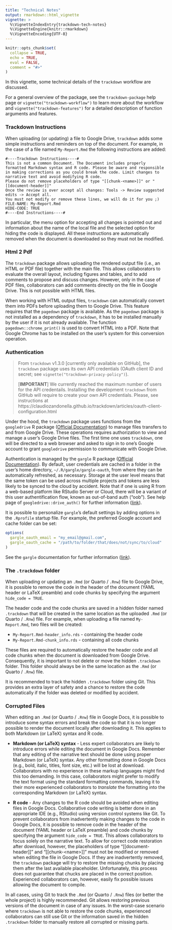 ```yaml
---
title: "Technical Notes"
output: rmarkdown::html_vignette
vignette: >
  %\VignetteIndexEntry{trackdown-tech-notes}
  %\VignetteEngine{knitr::rmarkdown}
  %\VignetteEncoding{UTF-8}
---
```


```r
knitr::opts_chunk$set(
  collapse = TRUE,
  echo = TRUE,
  eval = FALSE,
  comment = "#>"
)
```

In this vignette, some technical details of the `trackdown` workflow are discussed.

For a general overview of the package, see the `trackdown-package` help page or  `vignette("trackdown-workflow")` to learn more about the workflow and `vignette("trackdown-features")` for a detailed description of function arguments and features. 

### Trackdown Instructions {#instructions}

When uploading (or updating) a file to Google Drive, `trackdown` adds some simple instructions and reminders on top of the document. For example, in the case of a file named `My-Report.Rmd` the following instructions are added:

```
#----Trackdown Instructions----#
This is not a common Document. The Document includes properly formatted Markdown syntax and R code. Please be aware and responsible in making corrections as you could break the code. Limit changes to narrative text and avoid modifying R code.
Please do not remove placeholders of type "[[chunk-<name>]]" or "[[document-header]]"
Once the review is over accept all changes: Tools -> Review suggested edits -> Accept all.
You must not modify or remove these lines, we will do it for you ;)
FILE-NAME: My-Report.Rmd
HIDE-CODE: TRUE
#----End Instructions----#
```

In particular, the menu option for accepting all changes is pointed out and information about the name of the local file and the selected option for hiding the code is displayed. All these instructions are automatically removed when the document is downloaded so they must not be modified.

### Html 2 Pdf {#Html2Pdf}

The `trackdown` package allows uploading the rendered output file (i.e., an HTML or PDF file) together with the main file. This allows collaborators to evaluate the overall layout, including figures and tables, and to add comments to propose and discuss changes. However, only in the case of PDF files, collaborators can add comments directly on the file in Google Drive. This is not possible with HTML files.

When working with HTML output files, `trackdown` can automatically convert them into PDFs before uploading them to Google Drive. This feature requires that the `pagedown` package is available. As the `pagedown` package is not installed as a dependency of `trackdown`, it has to be installed manually by the user if it is not already available. The function `pagedown::chrome_print()` is used to convert HTML into a PDF. Note that Google Chrome has to be installed on the user’s system for this conversion operation.

### Authentication {#auth}

> From `trackdown` v1.3.0 [currently only available on GitHub], the `trackdown` package uses its own API credentials (OAuth client ID and secret; see `vignette("trackdown-privacy-policy")`).
>
> [**IMPORTANT**] We currently reached the maximum number of users for the API credentails. Installing the development `trackdown` from GitHub will require to create your own API credentials. Please, see instructions at https://claudiozandonella.github.io/trackdown/articles/oauth-client-configuration.html

Under the hood, the `trackdown` package uses functions from the `googledrive` R package ([Official Documentation](https://googledrive.tidyverse.org/)) to manage files transfers to and from Google Drive. These operations requires authorization to view and manage a user’s Google Drive files.  The first time one uses `trackdown`, one will be directed to a web browser and asked to sign in to one’s Google account to grant `googledrive` permission to communicate with Google Drive.

Authentication is managed by the `gargle` R package ([Official Documentation](https://gargle.r-lib.org/index.html)). By default, user credentials are cached in a folder in the user’s home directory, `~/.R/gargle/gargle-oauth`, from where they can be automatically refreshed, as necessary. Storage at the user level means that the same token can be used across multiple projects and tokens are less likely to be synced to the cloud by accident. Note that if one is using R from a web-based platform like RStudio Server or Cloud, there will be a variant of this user authentification flow, known as out-of-band auth ("oob"). See help page of `googledrive::drive_auth()` for further information ([link](https://googledrive.tidyverse.org/reference/drive_auth.html)).

It is possible to personalize `gargle`’s default settings by adding options in the `.Rprofile` startup file. For example, the preferred Google account and cache folder can be set: 

```r
options(
  gargle_oauth_email = "my_email@gmail.com",
  gargle_oauth_cache = "/path/to/folder/that/does/not/sync/to/cloud"
)
```

See the `gargle` documentation for further information ([link](https://gargle.r-lib.org/reference/gargle_options.html)).

### The `.trackdown` folder {#hidden-folder}

When uploading or updating an `.Rmd` (or Quarto / `.Rnw`) file to Google Drive, it is possible to remove the code in the header of the document (YAML header or LaTeX preamble) and code chunks by specifying the argument `hide_code = TRUE`.

The header code and the code chunks are saved in a hidden folder named `.trackdown` that will be created in the same location as the uploaded `.Rmd` (or Quarto / `.Rnw`) file. For example, when uploading a file named `My-Report.Rmd`, two files will be created:

- `My-Report.Rmd-header_info.rds` - containing the header code
- `My-Report.Rmd-chunk_info.rds` - containing all code chunks

These files are required to automatically restore the header code and all code chunks when the document is downloaded from Google Drive. Consequently, it is important to not delete or move the hidden `.trackdown` folder. This folder should always be in the same location as the `.Rmd` (or Quarto / `.Rnw`) file.

It is recommended to track the hidden `.trackdown` folder using Git. This provides an extra layer of safety and a chance to restore the code automatically if the folder was deleted or modified by accident.

### Corrupted Files {#corrupted}

When editing an `.Rmd` (or Quarto / `.Rnw`) file in Google Docs, it is possible to introduce some syntax errors and break the code so that it is no longer possible to render the document locally after downloading it. This applies to both Markdown (or LaTeX) syntax and R code.

-  **Markdown (or LaTeX) syntax** - Less expert collaborators are likely to introduce errors while editing the document in Google Docs. Remember that any editing of the narrative text should be done using proper Markdown (or LaTeX) syntax. Any other formatting done in Google Docs (e.g., bold, italic, titles, font size, etc.) will be lost at download. Collaborators with no experience in these markup languages might find this too demanding. In this case, collaborators might prefer to modify the text format using the standard formatting commands, leaving it to their more experienced collaborators to *translate* the formatting into the corresponding Markdown (or LaTeX) syntax. 

- **R code** - Any changes to the R code should be avoided when editing files in Google Docs. Collaborative code writing is better done in an appropriate IDE (e.g., RStudio) using version control systems like Git. To prevent collaborators from inadvertently making changes to the code in Google Docs, it is possible to remove code in the header of the document (YAML header or LaTeX preamble) and code chunks by specifying the argument `hide_code = TRUE`. This allows collaborators to focus solely on the narrative text. To allow for correct code restoration after download, however, the placeholders of type “[[document-header]]” and “[[chunk-\<name\>]]” must not be modified or removed when editing the file in Google Docs. If they are inadvertently removed, the `trackdown` package will try to restore the missing chunks by placing them after the last available placeholder. Unfortunately, this process does not guarantee that chucks are placed in the correct position. Experienced collaborators can, however, easily fix possible issues allowing the document to compile. 

In all cases, using Git to track the `.Rmd` (or Quarto / `.Rnw`) files (or better the whole project) is highly recommended. Git allows restoring previous versions of the document in case of any issues. In the worst-case scenario where `trackdown` is not able to restore the code chunks, experienced collaborators can still use Git or the information saved in the hidden `.trackdown` folder to manually restore all corrupted or missing parts.
